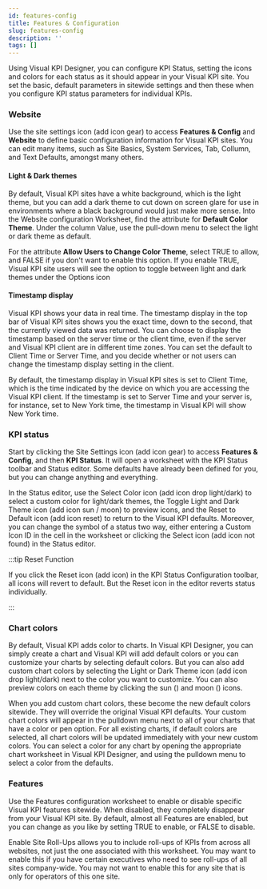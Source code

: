 ```yaml
---
id: features-config
title: Features & Configuration
slug: features-config
description: ''
tags: []
---
```



Using Visual KPI Designer, you can configure KPI Status, setting the icons and colors for each status as it should appear in your Visual KPI site. You set the basic, default parameters in sitewide settings and then these when you configure KPI status parameters for individual KPIs.

<StylizedImage
  imgURL="img/site-settings/kpistatuscolor-enduser.png"
  alt="KPI Status End User View"
/>

### Website

Use the site settings icon (add icon gear) to access **Features & Config** and **Website** to define basic configuration information for Visual KPI sites. You can edit many items, such as Site Basics, System Services, Tab, Collumn, and Text Defaults, amongst many others.

<StylizedImage
  imgURL="img/site-settings/website-worksheet.png"
  alt="Website Settings Worksheet"
/>

#### Light & Dark themes

By default, Visual KPI sites have a white background, which is the light theme, but you can add a dark theme to cut down on screen glare for use in environments where a black background would just make more sense. Into the Website configuration Worksheet, find the attribute for **Default Color Theme**. Under the column Value, use the pull-down menu to select the light or dark theme as default.

For the attribute **Allow Users to Change Color Theme**, select TRUE to allow, and FALSE if you don't want to enable this option. If you enable TRUE, Visual KPI site users will see the option to toggle between light and dark themes under the Options icon

#### Timestamp display

Visual KPI shows your data in real time. The timestamp display in the top bar of Visual KPI sites shows you the exact time, down to the second, that the currently viewed data was returned. You can choose to display the timestamp based on the server time or the client time, even if the server and Visual KPI client are in different time zones. You can set the default to Client Time or Server Time, and you decide whether or not users can change the timestamp display setting in the client.

By default, the timestamp display in Visual KPI sites is set to Client Time, which is the time indicated by the device on which you are accessing the Visual KPI client. If the timestamp is set to Server Time and your server is, for instance, set to New York time, the timestamp in Visual KPI will show New York time.

### KPI status

Start by clicking the Site Settings icon (add icon gear) to access **Features & Config**, and then **KPI Status**. It will open a worksheet with the KPI Status toolbar and Status editor. Some defaults have already been defined for you, but you can change anything and everything.

In the Status editor, use the Select Color icon (add icon drop light/dark) to select a custom color for light/dark themes, the Toggle Light and Dark Theme icon (add icon sun / moon) to preview icons, and the Reset to Default icon (add icon reset) to return to the Visual KPI defaults. Moreover, you can change the symbol of a status two way, either entering a Custom Icon ID in the cell in the worksheet or clicking the Select icon (add icon not found) in the Status editor.

<StylizedImage
  imgURL="img/site-settings/kpistatus-worksheet.png"
  alt="KPI Status Worksheet"
/>

:::tip Reset Function 

If you click the Reset icon (add icon) in the KPI Status Configuration toolbar, all icons will revert to default. But the Reset icon in the editor reverts status individually.

:::

### Chart colors

By default, Visual KPI adds color to charts. In Visual KPI Designer, you can simply create a chart and Visual KPI will add default colors or you can customize your charts by selecting default colors. But you can also add custom chart colors by selecting the Light or Dark Theme icon (add icon drop light/dark) next to the color you want to customize. You can also preview colors on each theme by clicking the sun () and moon () icons.

<StylizedImage
  imgURL="img/site-settings/chartscolors-worksheet.png"
  alt="Chart Colors Worksheet"
/>

When you add custom chart colors, these become the new default colors sitewide. They will override the original Visual KPI defaults. Your custom chart colors will appear in the pulldown menu next to all of your charts that have a color or pen option. For all existing charts, if default colors are selected, all chart colors will be updated immediately with your new custom colors. You can select a color for any chart by opening the appropriate chart worksheet in Visual KPI Designer, and using the pulldown menu to select a color from the defaults.

### Features

Use the Features configuration worksheet to enable or disable specific Visual KPI features sitewide. When disabled, they completely disappear from your Visual KPI site. By default, almost all Features are enabled, but you can change as you like by setting TRUE to enable, or FALSE to disable.

<StylizedImage
  imgURL="img/site-settings/features-worksheet.png"
  alt="Features Worksheet"
/>

Enable Site Roll-Ups allows you to include roll-ups of KPIs from across all websites, not just the one associated with this worksheet. You may want to enable this if you have certain executives who need to see roll-ups of all sites company-wide. You may not want to enable this for any site that is only for operators of this one site.


